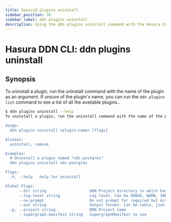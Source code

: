 ```yaml
---
title: hasura3 plugins uninstall
sidebar_position: 36
sidebar_label: ddn plugins uninstall
description: Using the ddn plugins uninstall command with the Hasura CLI
---
```


# Hasura DDN CLI: ddn plugins uninstall 

## Synopsis
To uninstall a plugin, run the uninstall command with the name of the plugin as an argument. If unsure of the plugin's name, you can run the `ddn plugins list` command to see a list of all the available plugins..

```bash
$ ddn plugins uninstall --help
To uninstall a plugin, run the uninstall command with the name of the plugin as an argument. If unsure of the plugin's name, you can run the `ddn plugins list` command to see a list of all the available plugins.

Usage:
  ddn plugins uninstall <plugin-name> [flags]

Aliases:
  uninstall, remove

Examples:
  # Uninstall a plugin named "ndc-postgres"
  ddn plugins uninstall ndc-postgres

Flags:
  -h, --help   help for uninstall

Global Flags:
      --dir string                   DDN Project directory in which hasura.yaml is present (default ".")
      --log-level string             Log level. Can be DEBUG, WARN, INFO, ERROR, or FATAL. (default "INFO")
      --no-prompt                    Do not prompt for required but missing flags
      --out string                   Output format. Can be table, json or yaml. (default "table")
  -p, --project string               DDN Project name
      --supergraph-manifest string   SupergraphManifest to use
```


